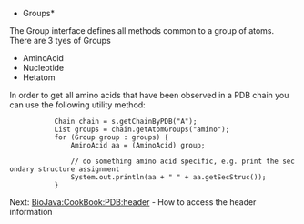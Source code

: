*Groups*

The Group interface defines all methods common to a group of atoms. There are 3 tyes of Groups

* AminoAcid
* Nucleotide
* Hetatom

In order to get all amino acids that have been observed in a PDB chain you can use the following utility method:

<java>
			Chain chain = s.getChainByPDB("A");
			List<Group> groups = chain.getAtomGroups("amino");
			for (Group group : groups) {
				AminoAcid aa = (AminoAcid) group;

				// do something amino acid specific, e.g. print the secondary structure assignment
				System.out.println(aa + " " + aa.getSecStruc());
			}
</java>


Next: [[BioJava:CookBook:PDB:header]] - How to access the header information